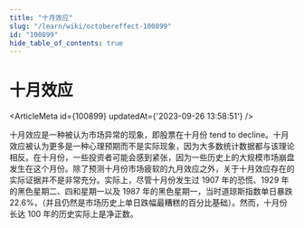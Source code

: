 ```yaml
---
title: "十月效应"
slug: "/learn/wiki/octobereffect-100899"
id: "100899"
hide_table_of_contents: true
---
```



# 十月效应

<ArticleMeta id={100899} updatedAt={'2023-09-26 13:58:51'} />
<div className='border-solid border-b border-t-0 my-4 border-[var(--ifm-color-gray-300)]' />

十月效应是一种被认为市场异常的现象，即股票在十月份 tend to decline。十月效应被认为更多是一种心理预期而不是实际现象，因为大多数统计数据都与该理论相反。在十月份，一些投资者可能会感到紧张，因为一些历史上的大规模市场崩盘发生在这个月份。除了预测十月份市场疲软的九月效应之外，关于十月效应存在的实际证据并不是非常充分。实际上，尽管十月份发生过 1907 年的恐慌、1929 年的黑色星期二、四和星期一以及 1987 年的黑色星期一，当时道琼斯指数单日暴跌 22.6%，（并且仍然是市场历史上单日跌幅最糟糕的百分比基础）。然而，十月份长达 100 年的历史实际上是净正数。
